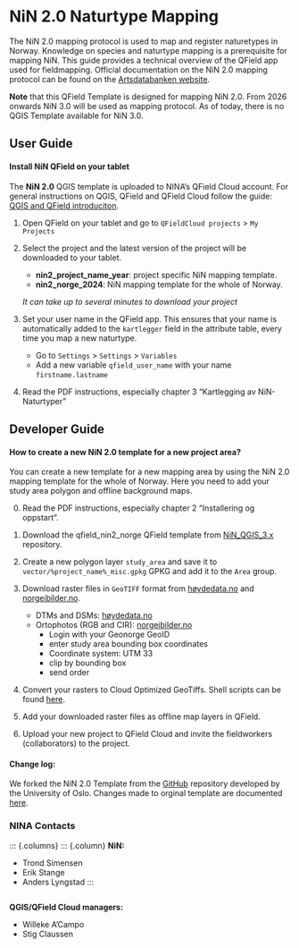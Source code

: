 # NiN 2.0 Naturtype Mapping {#sec-nin}

The NiN 2.0 mapping protocol is used to map and register naturetypes in Norway. Knowledge on species and naturtype mapping is a prerequisite for mapping NiN. This guide provides a technical overview of the QField app used for fieldmapping. Official documentation on the NiN 2.0 mapping protocol can be found on the [Artsdatabanken website](https://www.artsdatabanken.no/Pages/266884/Veiledere_for_terrestrisk_kartlegging).

:::{.note}
**Note** that this QField Template is designed for mapping NiN 2.0. From 2026 onwards NiN 3.0 will be used as mapping protocol. As of today, there is no QGIS Template available for NiN 3.0. 
:::

## User Guide

#### Install NiN QField on your tablet

The **NiN 2.0** QGIS template is uploaded to NINA's QField Cloud account. For general instructions on QGIS, QField and QField Cloud follow the guide: [QGIS and QField introduciton](intro-to-qfield.qmd).

1. Open QField on your tablet and go to `QFieldCloud projects` > `My Projects` 
2. Select the project and the latest version of the project will be downloaded to your tablet.
    - **nin2_project_name_year**: project specific NiN mapping template.
    - **nin2_norge_2024**: NiN mapping template for the whole of Norway.

    *It can take up to several minutes to download your project*

3. Set your user name in the QField app. This ensures that your name is automatically added to the `kartlegger` field in the attribute table, every time you map a new naturtype.
    - Go to `Settings` > `Settings` > `Variables` 
    - Add a new variable `qfield_user_name` with your name `firstname.lastname`

4. Read the PDF instructions, especially chapter 3 "Kartlegging av NiN-Naturtyper"

## Developer Guide

#### How to create a new NiN 2.0 template for a new project area? 

You can create a new template for a new mapping area by using the NiN 2.0 mapping template for the whole of Norway. Here you need to add your study area polygon and offline background maps. 

0. Read the PDF instructions, especially chapter 2 "Installering og oppstart".

1. Download the qfield_nin2_norge QField template from [NiN_QGIS_3.x](https://github.com/NINAnor/NiN_QGIS_3.x) repository.

2. Create a new polygon layer `study_area` and save it to `vector/%project_name%_misc.gpkg` GPKG and add it to the `Area` group. 

3. Download raster files in `GeoTIFF` format from [høydedata.no](https://hoydedata.no/) and [norgeibilder.no](https://www.norgeibilder.no/). 
    - DTMs and DSMs: [høydedata.no](https://hoydedata.no/)
    - Ortophotos (RGB and CIR): [norgeibilder.no](https://www.norgeibilder.no/)
        - Login with your Geonorge GeoID
        - enter study area bounding box coordinates 
        - Coordinate system: UTM 33
        - clip by bounding box 
        - send order

4. Convert your rasters to Cloud Optimized GeoTiffs. Shell scripts can be found [here](https://github.com/NINAnor/NiN_QGIS_3.x/tree/master/qfield_nin2_norge/scripts).

5. Add your downloaded raster files as offline map layers in QField. 

6. Upload your new project to QField Cloud and invite the fieldworkers (collaborators) to the project. 

#### Change log: 

We forked the NiN 2.0 Template from the [GitHub ](https://github.com/geco-nhm/NiN_QGIS_3.x) repository developed by the University of Oslo. Changes made to orginal template are documented [here](https://github.com/NINAnor/NiN_QGIS_3.x/blob/master/CHANGELOG.md). 

### NINA Contacts

::: {.columns}
::: {.column}
**NiN:**

- Trond Simensen
- Erik Stange
- Anders Lyngstad
:::

::: {.column}
**QGIS/QField Cloud managers:**

- Willeke A'Campo 
- Stig Claussen
:::